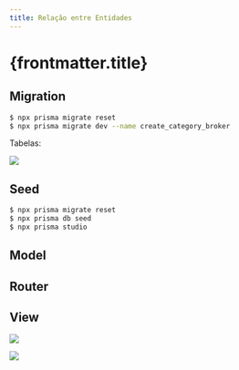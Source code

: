 ```yaml
---
title: Relação entre Entidades
---
```



# {frontmatter.title}

<CodeTree src="/codes/expressjs/invest-app-prismajs-relation" githubUrl={true} devContainerUrl={true} />

## Migration

<CodePreview src="/codes/expressjs/invest-app-prismajs-relation/prisma/schema.prisma" highlightLines="19-22,25,29,32,35" />

```bash
$ npx prisma migrate reset
$ npx prisma migrate dev --name create_category_broker
```

Tabelas:

![](/lp2/imgs/expressjs/prismajs-relation/database.png)

## Seed

<CodePreview src="/codes/expressjs/invest-app-prismajs-relation/prisma/seed.js" />

<CodePreview src="/codes/expressjs/invest-app-prismajs-relation/prisma/seeders.json" />

```bash
$ npx prisma migrate reset
$ npx prisma db seed
$ npx prisma studio
```

## Model

<CodePreview src="/codes/expressjs/invest-app-prismajs-relation/src/models/Category.js" />

<CodePreview src="/codes/expressjs/invest-app-prismajs-relation/src/models/Investment.js" highlightLines="8-9,12-38,53-59,70-78,96-125" />

## Router

<CodePreview src="/codes/expressjs/invest-app-prismajs-relation/src/routes.js" />

<CodePreview src="/codes/expressjs/invest-app-prismajs-relation/requests.http" highlightLines="18-33" />

## View

![](/lp2/imgs/expressjs/prismajs-relation/preview.png)

![](/lp2/imgs/expressjs/prismajs-relation/form.png)

<CodePreview src="/codes/expressjs/invest-app-prismajs-relation/public/index.html" />

<CodePreview src="/codes/expressjs/invest-app-prismajs-relation/public/js/index.js" />

